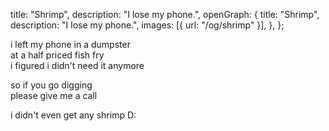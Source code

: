   title: "Shrimp",
  description: "I lose my phone.",
  openGraph: {
    title: "Shrimp",
    description: "I lose my phone.",
    images: [{ url: "/og/shrimp" }],
  },
};

i left my phone in a dumpster\
at a half priced fish fry\
i figured i didn't need it anymore

so if you go digging\
please give me a call

i didn't even get any shrimp D:
